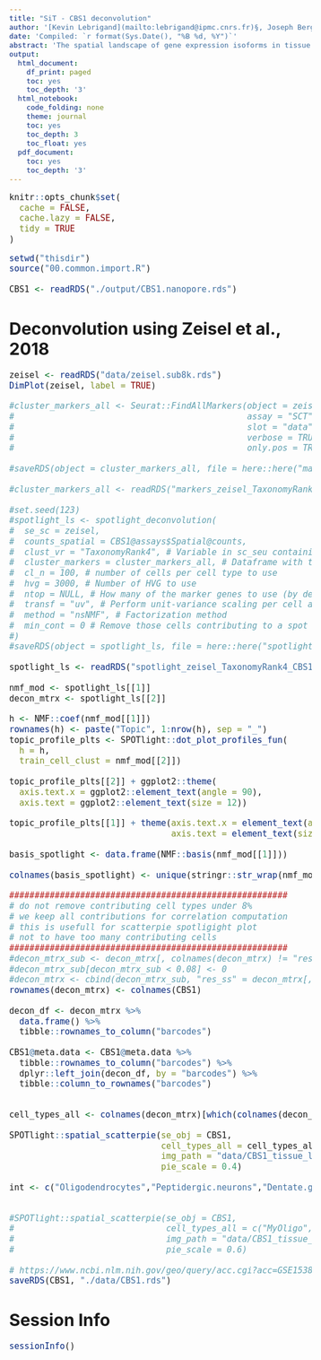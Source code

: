 ```yaml
---
title: "SiT - CBS1 deconvolution"
author: '[Kevin Lebrigand](mailto:lebrigand@ipmc.cnrs.fr)§, Joseph Bergenstråhle §, Kim Thrane §, Annelie Mollbrink, Pascal Barbry, Rainer Waldmann and Joakim Lundeberg'
date: 'Compiled: `r format(Sys.Date(), "%B %d, %Y")`'
abstract: 'The spatial landscape of gene expression isoforms in tissue sections.'
output:
  html_document:
    df_print: paged
    toc: yes
    toc_depth: '3'
  html_notebook:
    code_folding: none
    theme: journal
    toc: yes
    toc_depth: 3
    toc_float: yes
  pdf_document:
    toc: yes
    toc_depth: '3'
---
```


<style type="text/css">

body, td {
   font-size: 15px;
}
code.r{
  font-size: 15px;
}
pre {
  font-size: 15px
}
</style>

```r
knitr::opts_chunk$set(
  cache = FALSE,
  cache.lazy = FALSE,
  tidy = TRUE
)

```

```r

setwd("thisdir")
source("00.common.import.R")

CBS1 <- readRDS("./output/CBS1.nanopore.rds")

```

# Deconvolution using Zeisel et al., 2018

```r

zeisel <- readRDS("data/zeisel.sub8k.rds")
DimPlot(zeisel, label = TRUE)

#cluster_markers_all <- Seurat::FindAllMarkers(object = zeisel, 
#                                              assay = "SCT",
#                                              slot = "data",
#                                              verbose = TRUE, 
#                                              only.pos = TRUE)

#saveRDS(object = cluster_markers_all, file = here::here("markers_zeisel_TaxonomyRank4.rds"))

#cluster_markers_all <- readRDS("markers_zeisel_TaxonomyRank4.rds")

#set.seed(123)
#spotlight_ls <- spotlight_deconvolution(
#  se_sc = zeisel,
#  counts_spatial = CBS1@assays$Spatial@counts,
#  clust_vr = "TaxonomyRank4", # Variable in sc_seu containing the cell-type annotation
#  cluster_markers = cluster_markers_all, # Dataframe with the marker genes
#  cl_n = 100, # number of cells per cell type to use
#  hvg = 3000, # Number of HVG to use
#  ntop = NULL, # How many of the marker genes to use (by default all)
#  transf = "uv", # Perform unit-variance scaling per cell and spot prior to factorzation and NLS
#  method = "nsNMF", # Factorization method
#  min_cont = 0 # Remove those cells contributing to a spot below a certain threshold 
#)
#saveRDS(object = spotlight_ls, file = here::here("spotlight_zeisel_TaxonomyRank4_CBS1.rds"))

spotlight_ls <- readRDS("spotlight_zeisel_TaxonomyRank4_CBS1.rds")

nmf_mod <- spotlight_ls[[1]]
decon_mtrx <- spotlight_ls[[2]]

h <- NMF::coef(nmf_mod[[1]])
rownames(h) <- paste("Topic", 1:nrow(h), sep = "_")
topic_profile_plts <- SPOTlight::dot_plot_profiles_fun(
  h = h,
  train_cell_clust = nmf_mod[[2]])

topic_profile_plts[[2]] + ggplot2::theme(
  axis.text.x = ggplot2::element_text(angle = 90), 
  axis.text = ggplot2::element_text(size = 12))

topic_profile_plts[[1]] + theme(axis.text.x = element_text(angle = 90), 
                                axis.text = element_text(size = 12))

basis_spotlight <- data.frame(NMF::basis(nmf_mod[[1]]))

colnames(basis_spotlight) <- unique(stringr::str_wrap(nmf_mod[[2]], width = 30))

#######################################################
# do not remove contributing cell types under 8%
# we keep all contributions for correlation computation
# this is usefull for scatterpie spotligight plot
# not to have too many contributing cells
#######################################################
#decon_mtrx_sub <- decon_mtrx[, colnames(decon_mtrx) != "res_ss"]
#decon_mtrx_sub[decon_mtrx_sub < 0.08] <- 0
#decon_mtrx <- cbind(decon_mtrx_sub, "res_ss" = decon_mtrx[, "res_ss"])
rownames(decon_mtrx) <- colnames(CBS1)

decon_df <- decon_mtrx %>%
  data.frame() %>%
  tibble::rownames_to_column("barcodes")

CBS1@meta.data <- CBS1@meta.data %>%
  tibble::rownames_to_column("barcodes") %>%
  dplyr::left_join(decon_df, by = "barcodes") %>%
  tibble::column_to_rownames("barcodes")


cell_types_all <- colnames(decon_mtrx)[which(colnames(decon_mtrx) != "res_ss")]

SPOTlight::spatial_scatterpie(se_obj = CBS1,
                              cell_types_all = cell_types_all,
                              img_path = "data/CBS1_tissue_lowres_image.png",
                              pie_scale = 0.4)

int <- c("Oligodendrocytes","Peptidergic.neurons","Dentate.gyrus.granule.neurons","Dentate.gyrus.radial.glia.like.cells","Di..and.mesencephalon.excitatory.neurons","Subventricular.zone.radial.glia.like.cells","Telencephalon.projecting.excitatory.neurons")


#SPOTlight::spatial_scatterpie(se_obj = CBS1,
#                              cell_types_all = c("MyOligo","OPC","OEC1","OEC2","OEC3","OEC4","OEC5","N2"),
#                              img_path = "data/CBS1_tissue_lowres_image.png",
#                              pie_scale = 0.6)

# https://www.ncbi.nlm.nih.gov/geo/query/acc.cgi?acc=GSE153859
saveRDS(CBS1, "./data/CBS1.rds")

```

# Session Info

```r
sessionInfo()
```

